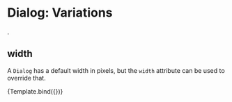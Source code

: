 
# Dialog: Variations
.

<Meta 
  title="Controls/Dialog/Variations" 
  component={Dialog}
/>

## width 

A `Dialog` has a default width in pixels, but the `width` attribute can be 
used to override that.

<div style={{height: '300px'}}>
<Dialog {...args}>
  <Dialog.Header>Welcome</Dialog.Header>
  <Dialog.Content>Good day!</Dialog.Content>
  <Dialog.Footer>
    <Button>OK</Button>
  </Dialog.Footer>
</Dialog>
</div>

<Canvas>
  <Story
    name="Properties"
    args={{ open: true, width: 200 }}>
    {Template.bind({})}
  </Story>
</Canvas>
